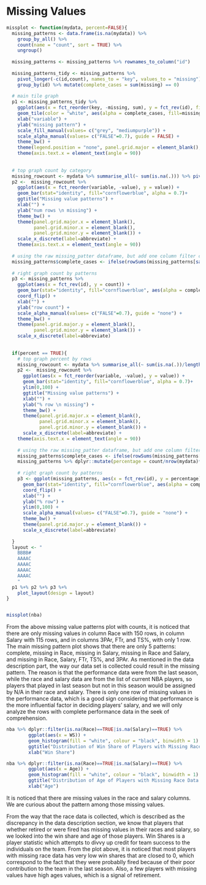 # Missing Values
```r
missplot <- function(mydata, percent=FALSE){
  missing_patterns <- data.frame(is.na(mydata)) %>%
    group_by_all() %>%
    count(name = "count", sort = TRUE) %>%
    ungroup()
  
  missing_patterns <- missing_patterns %>% rownames_to_column("id")
  
  missing_patterns_tidy <- missing_patterns %>%
    pivot_longer(-c(id,count), names_to = "key", values_to = "missing") %>% 
    group_by(id) %>% mutate(complete_cases = sum(missing) == 0)
  
  # main tile graph
  p1 <- missing_patterns_tidy %>%
    ggplot(aes(x = fct_reorder(key, -missing, sum), y = fct_rev(id), fill = missing)) +
    geom_tile(color = "white", aes(alpha = complete_cases, fill=missing)) +
    xlab("variable") +
    ylab("missing pattern") +
    scale_fill_manual(values= c("grey", "mediumpurple")) +
    scale_alpha_manual(values= c("FALSE"=0.7), guide = FALSE) +
    theme_bw() +
    theme(legend.position = "none", panel.grid.major = element_blank(), panel.grid.minor = element_blank()) +
    theme(axis.text.x = element_text(angle = 90))
  
  
  # top graph count by category
  missing_rowcount <- mydata %>% summarise_all(~ sum(is.na(.))) %>% pivot_longer(everything(), names_to = c("variable"))
  p2 <-  missing_rowcount %>%
    ggplot(aes(x = fct_reorder(variable, -value), y = value)) +
    geom_bar(stat="identity", fill="cornflowerblue", alpha = 0.7)+
    ggtitle("Missing value patterns") +
    xlab("") +
    ylab("num rows \n missing") +
    theme_bw() +
    theme(panel.grid.major.x = element_blank(),
          panel.grid.minor.x = element_blank(),
          panel.grid.minor.y = element_blank()) + 
    scale_x_discrete(label=abbreviate) +
    theme(axis.text.x = element_text(angle = 90))
  
  # using the raw missing_patter dataframe, but add one column filter complete_cases 
  missing_patterns$complete_cases <- ifelse(rowSums(missing_patterns[sapply(missing_patterns, is.logical)]), F, T)
  
  # right graph count by patterns
  p3 <- missing_patterns %>% 
    ggplot(aes(x = fct_rev(id), y = count)) + 
    geom_bar(stat="identity", fill="cornflowerblue", aes(alpha = complete_cases)) +
    coord_flip() +
    xlab("") +
    ylab("row count") +
    scale_alpha_manual(values= c("FALSE"=0.7), guide = "none") +
    theme_bw() +
    theme(panel.grid.major.y = element_blank(),
          panel.grid.minor.y = element_blank()) + 
    scale_x_discrete(label=abbreviate)
  
  
  if(percent == TRUE){
    # top graph percent by rows
    missing_rowcount <- mydata %>% summarise_all(~ sum(is.na(.))/length(.)*100) %>% pivot_longer(everything(), names_to = c("variable"))
    p2 <-  missing_rowcount %>%
      ggplot(aes(x = fct_reorder(variable, -value), y = value)) + 
      geom_bar(stat="identity", fill="cornflowerblue", alpha = 0.7)+
      ylim(0,100) + 
      ggtitle("Missing value patterns") +
      xlab("") + 
      ylab("% row \n missing") + 
      theme_bw() + 
      theme(panel.grid.major.x = element_blank(),
            panel.grid.minor.x = element_blank(),
            panel.grid.minor.y = element_blank()) + 
      scale_x_discrete(label=abbreviate) +
    theme(axis.text.x = element_text(angle = 90))
    
    # using the raw missing_patter dataframe, but add one column filter complete_cases 
    missing_patterns$complete_cases <- ifelse(rowSums(missing_patterns[sapply(missing_patterns, is.logical)]), F, T)
    missing_patterns %>% dplyr::mutate(percentage = count/nrow(mydata)*100)
    
    # right graph count by patterns
    p3 <- ggplot(missing_patterns, aes(x = fct_rev(id), y = percentage)) + 
      geom_bar(stat="identity", fill="cornflowerblue", aes(alpha = complete_cases)) +
      coord_flip() +
      xlab("") +
      ylab("% row") + 
      ylim(0,100) + 
      scale_alpha_manual(values= c("FALSE"=0.7), guide = "none") +
      theme_bw() +
      theme(panel.grid.major.y = element_blank()) + 
      scale_x_discrete(label=abbreviate)
    
  }
  layout <- "
    BBBB#
    AAAAC
    AAAAC
    AAAAC
    AAAAC
    "
  p1 %+% p2 %+% p3 %+% 
    plot_layout(design = layout)
}



```
```r
missplot(nba)
```

From the above missing value patterns plot with counts, it is noticed that there are only missing values in column Race with 150 rows, in column Salary with 115 rows, and in columns 3PAr, FTr, and TS%, with only 1 row. The main missing pattern plot shows that there are only 5 patterns: complete, missing in Race, missing in Salary, missing in Race and Salary, and missing in Race, Salary, FTr, TS%, and 3PAr. As mentioned in the data description part, the way our data set is collected could result in the missing pattern. The reason is that the performance data were from the last season, while the race and salary data are from the list of current NBA players, so players that played in last season but not in this season would be assigned by N/A in their race and salary. There is only one row of missing values in the performance data, which is a good sign considering that performance is the more influential factor in deciding players' salary, and we will only analyze the rows with complete performance data in the seek of comprehension. 

```r
nba %>% dplyr::filter(is.na(Race)==TRUE|is.na(Salary)==TRUE) %>% 
        ggplot(aes(x = WS)) + 
        geom_histogram(fill = "white", colour = "black", binwidth = 1) + 
        ggtitle("Distribution of Win Share of Players with Missing Race Data or Salary Data") + 
        xlab("Win Share")
```

```r
nba %>% dplyr::filter(is.na(Race)==TRUE|is.na(Salary)==TRUE) %>% 
        ggplot(aes(x = Age)) + 
        geom_histogram(fill = "white", colour = "black", binwidth = 1) + 
        ggtitle("Distribution of Age of Players with Missing Race Data or Salary Data") + 
        xlab("Age")
```


It is noticed that there are missing values in the race and salary columns. We are curious about the pattern among those missing values.

From the way that the race data is collected, which is described as the discrepancy in the data description section, we know that players that whether retired or were fired has missing values in their races and salary, so we looked into the win share and age of those players. Win Shares is a player statistic which attempts to divvy up credit for team success to the individuals on the team. From the plot above, it is noticed that most players with missing race data has very low win shares that are closed to 0, which correspond to the fact that they were probablly fired because of their poor contribution to the team in the last season. Also, a few players with missing values have high ages values, which is a signal of retirement. 
